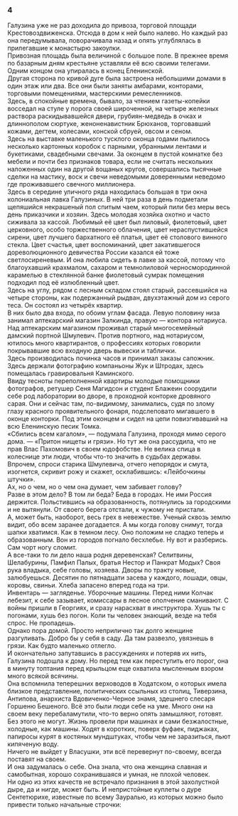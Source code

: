 ### 4 {-}

Галузина уже не раз доходила до привоза, торговой площади Крестовоздвиженска. Отсюда в дом к ней было налево. Но каждый раз она передумывала, поворачивала назад и опять углублялась в прилегавшие к монастырю закоулки.<br/> Привозная площадь была величиной с большое поле. В прежнее время по базарным дням крестьяне уставляли её всю своими телегами. Одним концом она упиралась в конец Еленинской.<br/> Другая сторона по кривой дуге была застроена небольшими домами в один этаж или два. Все они были заняты амбарами, конторами, торговыми помещениями, мастерскими ремесленников.<br/> Здесь, в спокойные времена, бывало, за чтением газеты-копейки восседал на стуле у порога своей широченной, на четыре железных раствора раскидывавшейся двери, грубиян-медведь в очках и длиннополом сюртуке, женоненавистник Брюханов, торговавший кожами, дегтем, колесами, конской сбруей, овсом и сеном.<br/> Здесь на выставке маленького тусклого оконца годами пылилось несколько картонных коробок с парными, убранными лентами и букетиками, свадебными свечами. За оконцем в пустой комнатке без мебели и почти без признаков товара, если не считать нескольких наложенных один на другой вощаных кругов, совершались тысячные сделки на мастику, воск и свечи неведомыми доверенными неведомо где проживавшего свечного миллионера.<br/> Здесь в середине уличного ряда находилась большая в три окна колониальная лавка Галузиных. В ней три раза в день подметали щепяшийся некрашеный пол спитым чаем, который пили без меры весь день приказчики и хозяин. Здесь молодая хозяйка охотно и часто сиживала за кассой. Любимый её цвет был лиловый, фиолетовый, цвет церковного, особо торжественного облачения, цвет нераспустившейся сирени, цвет лучшего бархатного её платья, цвет её столового винного стекла. Цвет счастья, цвет воспоминаний, цвет закатившегося дореволюционного девичества России казался ей тоже светлосиреневым. И она любила сидеть в лавке за кассой, потому что благоухавший крахмалом, сахаром и темнолиловой черносмородинной карамелью в стеклянной банке фиолетовый сумрак помещения подходил под её излюбленный цвет.<br/> Здесь на углу, рядом с лесным складом стоял старый, рассевшийся на четыре стороны, как подержанный рыдван, двухэтажный дом из серого теса. Он состоял из четырёх квартир.<br/> В них было два входа, по обоим углам фасада. Левую половину низа занимал аптекарский магазин Залкинда, правую — контора нотариуса. Над аптекарским магазином проживал старый многосемейный дамский портной Шмулевич. Против портного, над нотариусом, ютилось много квартирантов, о профессиях которых говорили покрывавшие всю входную дверь вывески и таблички.<br/> Здесь производилась починка часов и принимал заказы сапожник.<br/> Здесь держали фотографию компаньоны Жук и Штродах, здесь помещалась гравировальня Каминского.<br/> Ввиду тесноты переполненной квартиры молодые помощники фотографов, ретушер Сеня Магидсон и студент Блажеин соорудили себе род лаборатории во дворе, в проходной конторке дровяного сарая. Они и сейчас там, по-видимому, занимались, судя по злому глазу красного проявительного фонаря, подслеповато мигавшего в оконце конторки. Под этим оконцем и сидел на цепи повизгивавший на всю Еленинскую песик Томка.<br/> «Сбились всем кагалом», — подумала Галузина, проходя мимо серого дома. — «Притон нищеты и грязи». Но тут же она рассудила, что не прав Влас Пахомович в своем юдофобстве. Не велика спица в колеснице эти люди, чтобы что-то значить в судьбах державы. Впрочем, спроси старика Шмулевича, отчего непорядок и смута, изогнется, скривит рожу и скажет, осклабившись: «Лейбочкины штучки».<br/> Ах, но о чем, но о чем она думает, чем забивает голову?<br/> Разве в этом дело? В том ли беда? Беда в городах. Не ими Россия держится. Польстившись на образованность, потянулись за городскими и не вытянули. От своего берега отстали, к чужому не пристали.<br/> А, может быть, наоборот, весь грех в невежестве. Ученый сквозь землю видит, обо всем заранее догадается. А мы когда голову снимут, тогда шапки хватимся. Как в темном лесу. Оно положим не сладко теперь и образованным. Вон из городов погнало бесхлебье. Ну вот и разберись. Сам чорт ногу сломит.<br/> А все-таки то ли дело наша родня деревенская? Селитвины, Шелабурины, Памфил Палых, братья Нестор и Панкрат Модых? Своя рука владыка, себе головы, хозяева. Дворы по тракту новые, залюбуешься. Десятин по пятнадцати засева у каждого, лошади, овцы, коровы, свиньи. Хлеба запасено вперед года на три.<br/> Инвентарь — загляденье. Уборочные машины. Перед ними Колчак лебезит, к себе зазывает, комиссары в лесное ополчение сманивают. С войны пришли в Георгиях, и сразу нарасхват в инструктора. Хушь ты с погонами, хушь без погон. Коли ты человек знающий, везде на тебя спрос. Не пропадешь.<br/> Однако пора домой. Просто неприлично так долго женщине разгуливать. Добро бы у себя в саду. Да там развезло, увязнешь в грязи. Как будто маленько отлегло.<br/> И окончательно запутавшись в рассуждениях и потеряв их нить, Галузина подошла к дому. Но перед тем как переступить его порог, она в минуту топтания перед крыльцом еще охватила мысленным взором много всякой всячины.<br/> Она вспомнила теперешних верховодов в Ходатском, о которых имела близкое представление, политических ссыльных из столиц, Тиверзина, Антипова, анархиста Вдовиченко-Черное знамя, здешнего слесаря Горшеню Бешеного. Всё это были люди себе на уме. Много они на своем веку перебаламутили, что-то верно опять замышляют, готовят. Без этого не могут. Жизнь провели при машинах и сами безжалостные, холодные, как машины. Ходят в коротких, поверх фуфаек, пиджаках, папиросы курят в костяных мундштуках, чтобы чем не заразиться, пьют кипяченую воду.<br/> Ничего не выйдет у Власушки, эти всё перевернут по-своему, всегда поставят на своем.<br/> И она задумалась о себе. Она знала, что она женщина славная и самобытная, хорошо сохранившаяся и умная, не плохой человек.<br/> Ни одно из этих качеств не встречало признания в этой захолустной дыре, да и нигде, может быть. И непристойные куплеты о дуре Сентетюрихе, известные по всему Зауралью, из которых можно было привести только начальные строчки:

